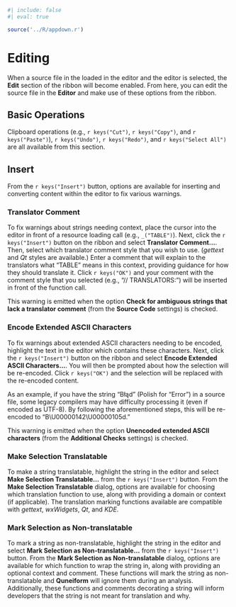 ```r
#| include: false
#| eval: true

source('../R/appdown.r')
```

# Editing

When a source file in the loaded in the editor and the editor is selected, the **Edit** section of the ribbon will become enabled.
From here, you can edit the source file in the **Editor** and make use of these options from the ribbon.

## Basic Operations

Clipboard operations (e.g., `r keys("Cut")`, `r keys("Copy")`, and `r keys("Paste")`), `r keys("Undo")`, `r keys("Redo")`, and `r keys("Select All")` are all available from this section.

## Insert

From the `r keys("Insert")` button, options are available for inserting and converting content within the editor to fix various warnings.

### Translator Comment {-}

To fix warnings about strings needing context, place the cursor into the editor in front of a resource loading call (e.g., `_("TABLE")`).
Next, click the `r keys("Insert")` button on the ribbon and select **Translator Comment...**.
Then, select which translator comment style that you wish to use. (*gettext* and *Qt* styles are available.)
Enter a comment that will explain to the translators what "TABLE" means in this context, providing guidance for how they should translate it.
Click `r keys("OK")` and your comment with the comment style that you selected (e.g., "// TRANSLATORS: ") will be inserted in front of the function call.

::: {.notesection data-latex=""}
This warning is emitted when the option **Check for ambiguous strings that lack a translator comment** (from the **Source Code** settings) is checked.
:::

### Encode Extended ASCII Characters {-}

To fix warnings about extended ASCII characters needing to be encoded, highlight the text in the editor which contains these characters.
Next, click the `r keys("Insert")` button on the ribbon and select **Encode Extended ASCII Characters...**.
You will then be prompted about how the selection will be re-encoded.
Click `r keys("OK")` and the selection will be replaced with the re-encoded content.

As an example, if you have the string "Błąd" (Polish for "Error") in a source file, some legacy compilers may have difficulty processing it (even if encoded as UTF-8).
By following the aforementioned steps, this will be re-encoded to "B\\U00000142\\U00000105d."

::: {.notesection data-latex=""}
This warning is emitted when the option **Unencoded extended ASCII characters** (from the **Additional Checks** settings) is checked.
:::

### Make Selection Translatable {-}

To make a string translatable, highlight the string in the editor and select **Make Selection Translatable...** from the `r keys("Insert")` button.
From the **Make Selection Translatable** dialog, options are available for choosing which translation function to use, along with providing a domain or context (if applicable).
The translation marking functions available are compatible with *gettext*, *wxWidgets*, *Qt*, and *KDE*.

### Mark Selection as Non-translatable {-}

To mark a string as non-translatable, highlight the string in the editor and select **Mark Selection as Non-translatable...** from the `r keys("Insert")` button.
From the **Mark Selection as Non-translatable** dialog, options are available for which function to wrap the string in, along with providing an optional context and comment.
These functions will mark the string as non-translatable and **Quneiform** will ignore them during an analysis.
Additionally, these functions and comments decorating a string will inform developers that the string is not meant for translation and why.
